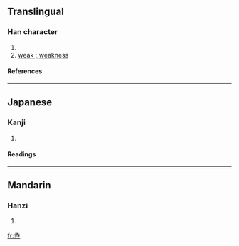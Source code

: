 ==Translingual==
===Han character===
{{Han char|rn=39|rad=子|as=06|sn=9|four=|canj=弓木弓木木 (NDNDD)}}
# {{defn|Han|sort=子06}}
# [[weak ; weakness]]
====References====
{{Han ref|kx=0279.140|dkj=06976|dj=0548.090|hdz=21015.150|uh=5B68|ud=23400}}
----

==Japanese==
===Kanji===
{{ja-kanji|grade=|rs=子06}}
# {{defn|Japanese}} 
====Readings====
{{ja-readings|on=[[せん]] (sen), [[じゅう]] (jū), [[にゅう]] (nyū)|kun=[[つつしむ]] (tsutsushimu), [[よわい]] (yowai), [[みなお]] (minashgo)}}
----
==Mandarin==
===Hanzi===
{{cmn-hanzi|pin=[[zhuǎn]] (zhuan3)|wg=chuan<sup>3</sup>}}
# {{defn|Mandarin}}

[[fr:孨]]